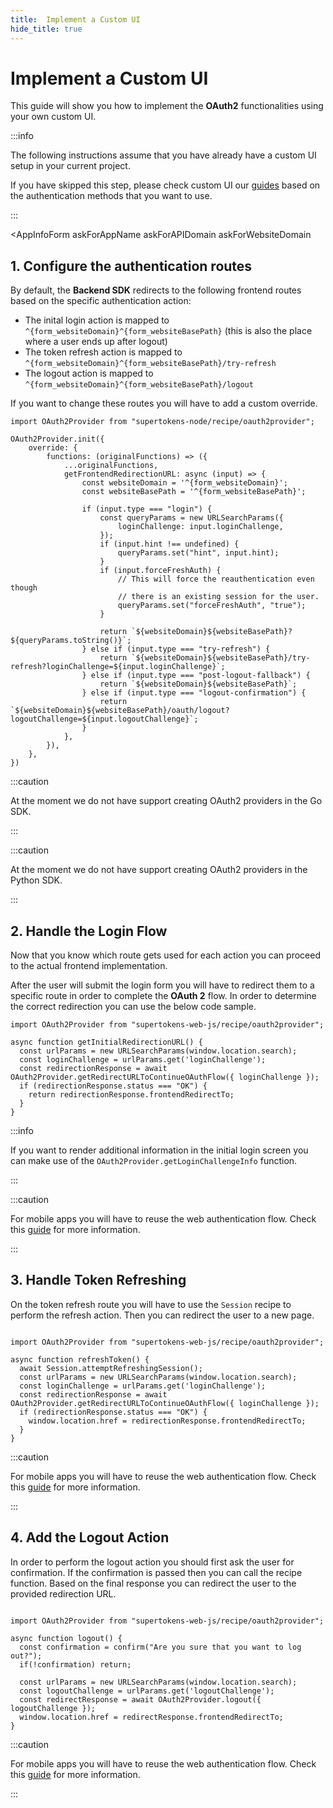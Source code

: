 ```yaml
---
title:  Implement a Custom UI
hide_title: true
---
```



# Implement a Custom UI

This guide will show you how to implement the **OAuth2** functionalities using your own custom UI.

:::info

The following instructions assume that you have already have a custom UI setup in your current project.

If you have skipped this step, please check custom UI our [guides](/docs/guides) based on the authentication methods that you want to use.

:::


<CoreInjector defaultValue="https://<your-core-identifier>.aws.supertokens.io" showTenantId={false}>

<AppInfoForm
    askForAppName
    askForAPIDomain
    askForWebsiteDomain
>

## 1. Configure the authentication routes

By default, the **Backend SDK** redirects to the following frontend routes based on the specific authentication action:

- The inital login action is mapped to `^{form_websiteDomain}^{form_websiteBasePath}` (this is also the place where a user ends up after logout)
- The token refresh action is mapped to `^{form_websiteDomain}^{form_websiteBasePath}/try-refresh`
- The logout action is mapped to `^{form_websiteDomain}^{form_websiteBasePath}/logout`

If you want to change these routes you will have to add a custom override.

<BackendSDKTabs>

<TabItem value="nodejs">

```tsx
import OAuth2Provider from "supertokens-node/recipe/oauth2provider";

OAuth2Provider.init({
    override: {
        functions: (originalFunctions) => ({
            ...originalFunctions,
            getFrontendRedirectionURL: async (input) => {
                const websiteDomain = '^{form_websiteDomain}'; 
                const websiteBasePath = '^{form_websiteBasePath}';

                if (input.type === "login") {
                    const queryParams = new URLSearchParams({
                        loginChallenge: input.loginChallenge,
                    });
                    if (input.hint !== undefined) {
                        queryParams.set("hint", input.hint);
                    }
                    if (input.forceFreshAuth) {
                        // This will force the reauthentication even though
                        // there is an existing session for the user.
                        queryParams.set("forceFreshAuth", "true");
                    }

                    return `${websiteDomain}${websiteBasePath}?${queryParams.toString()}`;
                } else if (input.type === "try-refresh") {
                    return `${websiteDomain}${websiteBasePath}/try-refresh?loginChallenge=${input.loginChallenge}`;
                } else if (input.type === "post-logout-fallback") {
                    return `${websiteDomain}${websiteBasePath}`;
                } else if (input.type === "logout-confirmation") {
                    return `${websiteDomain}${websiteBasePath}/oauth/logout?logoutChallenge=${input.logoutChallenge}`;
                }
            },
        }),
    },
})

```

</TabItem>

<TabItem value="go">

:::caution

At the moment we do not have support creating OAuth2 providers in the Go SDK.

:::

</TabItem>

<TabItem value="python">

:::caution

At the moment we do not have support creating OAuth2 providers in the Python SDK.

:::

</TabItem>

</BackendSDKTabs>

## 2. Handle the Login Flow 

Now that you know which route gets used for each action you can proceed to the actual frontend implementation.
  
After the user will submit the login form you will have to redirect them to a specific route in order to complete the **OAuth 2** flow.
In order to determine the correct redirection you can use the below code sample.


<FrontendCustomUITabs>

<TabItem value="web">

```tsx
import OAuth2Provider from "supertokens-web-js/recipe/oauth2provider";

async function getInitialRedirectionURL() {
  const urlParams = new URLSearchParams(window.location.search);
  const loginChallenge = urlParams.get('loginChallenge');
  const redirectionResponse = await OAuth2Provider.getRedirectURLToContinueOAuthFlow({ loginChallenge });
  if (redirectionResponse.status === "OK") {
    return redirectionResponse.frontendRedirectTo;
  }
}

```
:::info

If you want to render additional information in the initial login screen you can make use of the `OAuth2Provider.getLoginChallengeInfo` function.

:::


</TabItem>

<TabItem value="mobile">

:::caution

For mobile apps you will have to reuse the web authentication flow. Check this [guide](/docs/oauth/reuse-website-login) for more information.

:::

</TabItem>

</FrontendCustomUITabs>



## 3. Handle Token Refreshing

On the token refresh route you will have to use the `Session` recipe to perform the refresh action.
Then you can redirect the user to a new page.

<FrontendCustomUITabs>

<TabItem value="web">

```tsx

import OAuth2Provider from "supertokens-web-js/recipe/oauth2provider";

async function refreshToken() {
  await Session.attemptRefreshingSession();
  const urlParams = new URLSearchParams(window.location.search);
  const loginChallenge = urlParams.get('loginChallenge');
  const redirectionResponse = await OAuth2Provider.getRedirectURLToContinueOAuthFlow({ loginChallenge });
  if (redirectionResponse.status === "OK") {
    window.location.href = redirectionResponse.frontendRedirectTo;
  }
}

```

</TabItem>

<TabItem value="mobile">

:::caution

For mobile apps you will have to reuse the web authentication flow. Check this [guide](/docs/oauth/reuse-website-login) for more information.

:::

</TabItem>

</FrontendCustomUITabs>

## 4. Add the Logout Action

In order to perform the logout action you should first ask the user for confirmation.
If the confirmation is passed then you can call the recipe function.
Based on the final response you can redirect the user to the provided redirection URL.

<FrontendCustomUITabs>

<TabItem value="web">

```tsx

import OAuth2Provider from "supertokens-web-js/recipe/oauth2provider";

async function logout() {
  const confirmation = confirm("Are you sure that you want to log out?");
  if(!confirmation) return;

  const urlParams = new URLSearchParams(window.location.search);
  const logoutChallenge = urlParams.get('logoutChallenge');
  const redirectResponse = await OAuth2Provider.logout({ logoutChallenge });
  window.location.href = redirectResponse.frontendRedirectTo;
}

```

</TabItem>

<TabItem value="mobile">

:::caution

For mobile apps you will have to reuse the web authentication flow. Check this [guide](/docs/oauth/reuse-website-login) for more information.

:::

</TabItem>

</FrontendCustomUITabs>


</AppInfoForm>

</CoreInjector>
